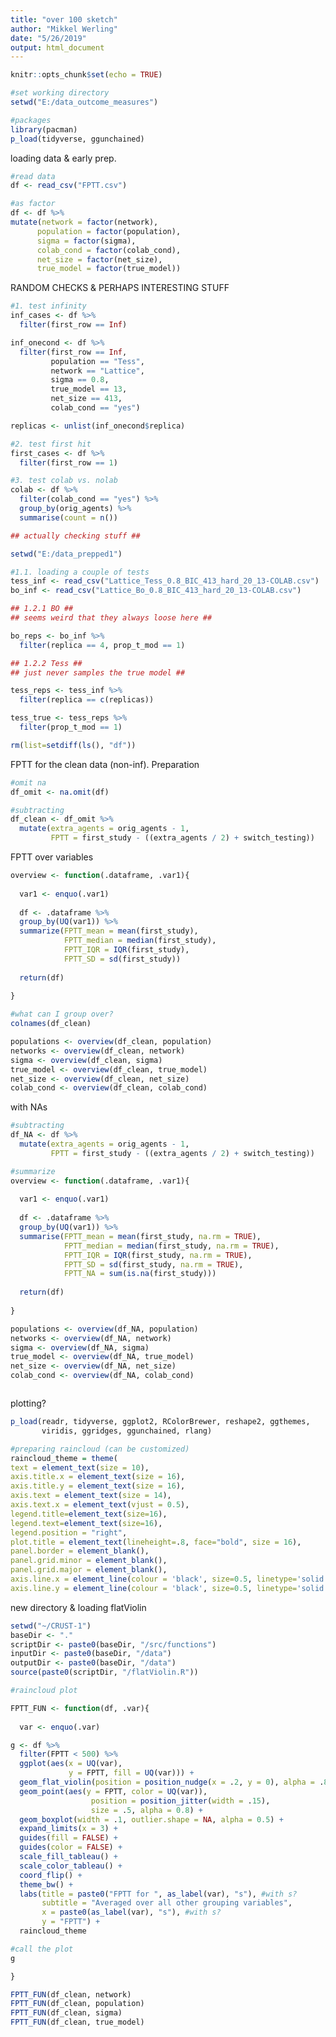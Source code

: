 ```yaml
---
title: "over 100 sketch"
author: "Mikkel Werling"
date: "5/26/2019"
output: html_document
---
```


```r
knitr::opts_chunk$set(echo = TRUE)
```

```r
#set working directory
setwd("E:/data_outcome_measures")

#packages 
library(pacman)
p_load(tidyverse, ggunchained) 
```

loading data & early prep. 

```r

#read data 
df <- read_csv("FPTT.csv")

#as factor
df <- df %>%
mutate(network = factor(network),
      population = factor(population),
      sigma = factor(sigma),
      colab_cond = factor(colab_cond),
      net_size = factor(net_size),
      true_model = factor(true_model))

```

RANDOM CHECKS & PERHAPS INTERESTING STUFF

```r

#1. test infinity 
inf_cases <- df %>%
  filter(first_row == Inf) 

inf_onecond <- df %>%
  filter(first_row == Inf,
         population == "Tess",
         network == "Lattice",
         sigma == 0.8,
         true_model == 13,
         net_size == 413,
         colab_cond == "yes")

replicas <- unlist(inf_onecond$replica)

#2. test first hit 
first_cases <- df %>%
  filter(first_row == 1)

#3. test colab vs. nolab 
colab <- df %>%
  filter(colab_cond == "yes") %>%
  group_by(orig_agents) %>%
  summarise(count = n())

## actually checking stuff ##

setwd("E:/data_prepped1")

#1.1. loading a couple of tests 
tess_inf <- read_csv("Lattice_Tess_0.8_BIC_413_hard_20_13-COLAB.csv")
bo_inf <- read_csv("Lattice_Bo_0.8_BIC_413_hard_20_13-COLAB.csv")

## 1.2.1 BO ## 
## seems weird that they always loose here ## 

bo_reps <- bo_inf %>%
  filter(replica == 4, prop_t_mod == 1) 

## 1.2.2 Tess ##
## just never samples the true model ## 

tess_reps <- tess_inf %>%
  filter(replica == c(replicas))

tess_true <- tess_reps %>%
  filter(prop_t_mod == 1)

rm(list=setdiff(ls(), "df")) 
```

FPTT for the clean data (non-inf). 
Preparation

```r

#omit na
df_omit <- na.omit(df)

#subtracting 
df_clean <- df_omit %>%
  mutate(extra_agents = orig_agents - 1,
         FPTT = first_study - ((extra_agents / 2) + switch_testing))

```

FPTT over variables

```r

overview <- function(.dataframe, .var1){
  
  var1 <- enquo(.var1)
  
  df <- .dataframe %>%
  group_by(UQ(var1)) %>%
  summarize(FPTT_mean = mean(first_study),
            FPTT_median = median(first_study),
            FPTT_IQR = IQR(first_study),
            FPTT_SD = sd(first_study))
  
  return(df)
  
}

#what can I group over?
colnames(df_clean)

populations <- overview(df_clean, population)
networks <- overview(df_clean, network)
sigma <- overview(df_clean, sigma)
true_model <- overview(df_clean, true_model)
net_size <- overview(df_clean, net_size)
colab_cond <- overview(df_clean, colab_cond)

```

with NAs 

```r

#subtracting 
df_NA <- df %>%
  mutate(extra_agents = orig_agents - 1,
         FPTT = first_study - ((extra_agents / 2) + switch_testing))

#summarize 
overview <- function(.dataframe, .var1){
  
  var1 <- enquo(.var1)
  
  df <- .dataframe %>%
  group_by(UQ(var1)) %>%
  summarise(FPTT_mean = mean(first_study, na.rm = TRUE),
            FPTT_median = median(first_study, na.rm = TRUE),
            FPTT_IQR = IQR(first_study, na.rm = TRUE),
            FPTT_SD = sd(first_study, na.rm = TRUE),
            FPTT_NA = sum(is.na(first_study)))
  
  return(df)
  
}

populations <- overview(df_NA, population)
networks <- overview(df_NA, network)
sigma <- overview(df_NA, sigma)
true_model <- overview(df_NA, true_model)
net_size <- overview(df_NA, net_size)
colab_cond <- overview(df_NA, colab_cond)



```



plotting? 

```r

p_load(readr, tidyverse, ggplot2, RColorBrewer, reshape2, ggthemes,
       viridis, ggridges, ggunchained, rlang)

#preparing raincloud (can be customized)
raincloud_theme = theme(
text = element_text(size = 10),
axis.title.x = element_text(size = 16),
axis.title.y = element_text(size = 16),
axis.text = element_text(size = 14),
axis.text.x = element_text(vjust = 0.5),
legend.title=element_text(size=16),
legend.text=element_text(size=16),
legend.position = "right",
plot.title = element_text(lineheight=.8, face="bold", size = 16),
panel.border = element_blank(),
panel.grid.minor = element_blank(),
panel.grid.major = element_blank(),
axis.line.x = element_line(colour = 'black', size=0.5, linetype='solid'),
axis.line.y = element_line(colour = 'black', size=0.5, linetype='solid'))
```

new directory & loading flatViolin

```r

setwd("~/CRUST-1")
baseDir <- "."
scriptDir <- paste0(baseDir, "/src/functions")
inputDir <- paste0(baseDir, "/data")
outputDir <- paste0(baseDir, "/data")
source(paste0(scriptDir, "/flatViolin.R"))

```


```r
#raincloud plot

FPTT_FUN <- function(df, .var){
  
  var <- enquo(.var)

g <- df %>%
  filter(FPTT < 500) %>%
  ggplot(aes(x = UQ(var), 
             y = FPTT, fill = UQ(var))) +
  geom_flat_violin(position = position_nudge(x = .2, y = 0), alpha = .8) +
  geom_point(aes(y = FPTT, color = UQ(var)), 
                  position = position_jitter(width = .15), 
                  size = .5, alpha = 0.8) +
  geom_boxplot(width = .1, outlier.shape = NA, alpha = 0.5) +
  expand_limits(x = 3) +
  guides(fill = FALSE) + 
  guides(color = FALSE) +
  scale_fill_tableau() +
  scale_color_tableau() +
  coord_flip() +
  theme_bw() +
  labs(title = paste0("FPTT for ", as_label(var), "s"), #with s?
       subtitle = "Averaged over all other grouping variables",
       x = paste0(as_label(var), "s"), #with s?
       y = "FPTT") +
  raincloud_theme

#call the plot
g

}

FPTT_FUN(df_clean, network)
FPTT_FUN(df_clean, population)
FPTT_FUN(df_clean, sigma)
FPTT_FUN(df_clean, true_model)

```

